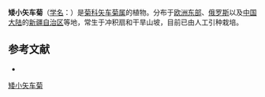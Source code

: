 {{Speciesbox
| name = 矮小矢车菊
| status = 
| status_system = 
| image =
| genus = Centaurea
| species = sibirica
| authority = L.
}}

'''矮小矢车菊'''（[[学名|学名]]：{{lang|la|''Centaurea sibirica''}}）是[[菊科|菊科]][[矢车菊属|矢车菊属]]的植物。分布于[[欧洲东部|欧洲东部]]、[[俄罗斯|俄罗斯]]以及[[中国大陆|中国大陆]]的[[新疆自治区|新疆自治区]]等地，常生于冲积扇和干旱山坡，目前已由人工引种栽培。

== 参考文献 ==
<div class="references-small">
* {{cite web| url =http://www.bioinfo.cn/db05/KmzwSpecies.php?action=view&id=4214| title =矮小矢车菊| work =《中国高等植物数据库全库》| publisher =中国科学院微生物研究所| author =昆明植物研究所| accessdate =2009-02-24| deadurl =yes| archiveurl =https://web.archive.org/web/20160305101505/http://www.bioinfo.cn/db05/KmzwSpecies.php?action=view&id=4214| archivedate =2016-03-05}}
</div>
{{Taxonbar|from=Q12233762}}

[[Category:矢车菊属|矮小矢车菊]]


{{植物小作品}}